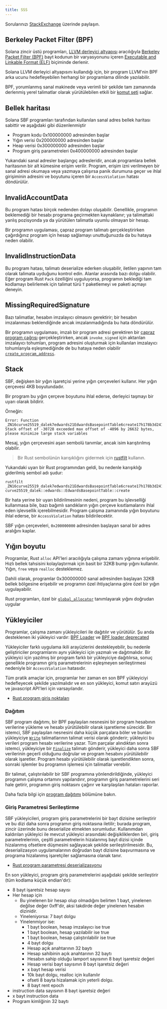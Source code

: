 ```yaml
---
title: SSS
---
```


Sorularınızı [StackExchange](https://solana.stackexchange.com/questions/ask)
üzerinde paylaşın.

## Berkeley Packet Filter (BPF)

Solana zincir üstü programları, [LLVM derleyici altyapısı](https://llvm.org/)
aracılığıyla
[Berkeley Packet Filter (BPF)](https://en.wikipedia.org/wiki/Berkeley_Packet_Filter)
bayt kodunun bir varyasyonunu içeren
[Executable and Linkable Format (ELF)](https://en.wikipedia.org/wiki/Executable_and_Linkable_Format)
biçiminde derlenir.

Solana LLVM derleyici altyapısını kullandığı için, bir program LLVM'nin BPF arka
ucunu hedefleyebilen herhangi bir programlama dilinde yazılabilir.

BPF, yorumlanmış sanal makinede veya verimli bir şekilde tam zamanında derlenmiş
yerel talimatlar olarak yürütülebilen etkili bir
[komut seti](https://github.com/iovisor/bpf-docs/blob/master/eBPF.md) sağlar.

## Bellek haritası

Solana SBF programları tarafından kullanılan sanal adres bellek haritası
sabittir ve aşağıdaki gibi düzenlenmiştir

- Program kodu 0x100000000 adresinden başlar
- Yığın verisi 0x200000000 adresinden başlar
- Heap verisi 0x300000000 adresinden başlar
- Program giriş parametreleri 0x400000000 adresinden başlar

Yukarıdaki sanal adresler başlangıç adresleridir, ancak programlara bellek
haritasının bir alt kümesine erişim verilir. Program, erişim izni verilmeyen bir
sanal adresi okumaya veya yazmaya çalışırsa panik durumuna geçer ve ihlal
girişiminin adresini ve boyutunu içeren bir `AccessViolation` hatası döndürülür.

## InvalidAccountData

Bu program hatası birçok nedenden dolayı oluşabilir. Genellikle, programın
beklemediği bir hesabı programa geçirmekten kaynaklanır; ya talimattaki yanlış
pozisyonda ya da yürütülen talimatla uyumlu olmayan bir hesap.

Bir programın uygulaması, çapraz program talimatı gerçekleştirirken çağırdığınız
program için hesap sağlamayı unuttuğunuzda da bu hataya neden olabilir.

## InvalidInstructionData

Bu program hatası, talimatı deserialize ederken oluşabilir, iletilen yapının tam
olarak talimata uyduğunu kontrol edin. Alanlar arasında bazı dolgu olabilir.
Eğer program Rust `Pack` özelliğini uyguluyorsa, programın beklediği tam
kodlamayı belirlemek için talimat türü `T` paketlemeyi ve paketi açmayı deneyin.

## MissingRequiredSignature

Bazı talimatlar, hesabın imzalayıcı olmasını gerektirir; bir hesabın imzalanması
beklendiğinde ancak imzalanmadığında bu hata döndürülür.

Bir programın uygulaması, imzalı bir program adresi gerektiren bir
[çapraz program çağrısı](/docs/core/cpi) gerçekleştirirken, ancak
`invoke_signed` için aktarılan imzalayıcı tohumları, program adresini oluşturmak
için kullanılan imzalayıcı tohumlarıyla eşleşmediğinde de bu hataya neden
olabilir [`create_program_address`](/docs/core/pda#createprogramaddress).

## Stack

SBF, değişken bir yığın işaretçisi yerine yığın çerçeveleri kullanır. Her yığın
çerçevesi 4KB boyutundadır.

Bir program bu yığın çerçeve boyutunu ihlal ederse, derleyici taşmayı bir uyarı
olarak bildirir.

Örneğin:

```text
Error: Function _ZN16curve25519_dalek7edwards21EdwardsBasepointTable6create17h178b3d2411f7f082E Stack offset of -30728 exceeded max offset of -4096 by 26632 bytes, please minimize large stack variables
```

Mesaj, yığın çerçevesini aşan sembolü tanımlar, ancak isim karıştırılmış
olabilir.

> Bir Rust sembolünün karışıklığını gidermek için
> [rustfilt](https://github.com/luser/rustfilt) kullanın.

Yukarıdaki uyarı bir Rust programından geldi, bu nedenle karışıklığı giderilmiş
sembol adı şudur:

```shell
rustfilt _ZN16curve25519_dalek7edwards21EdwardsBasepointTable6create17h178b3d2411f7f082E
curve25519_dalek::edwards::EdwardsBasepointTable::create
```

Bir hata yerine bir uyarı bildirilmesinin nedeni, program bu işlevselliği
kullanmasa bile, bazı bağımlı sandıkların yığın çerçeve kısıtlamalarını ihlal
eden işlevsellik içerebilmesidir. Program çalışma zamanında yığın boyutunu ihlal
ederse, bir `AccessViolation` hatası bildirilecektir.

SBF yığın çerçeveleri, `0x200000000` adresinden başlayan sanal bir adres
aralığını kaplar.

## Yığın boyutu

Programlar, Rust `alloc` API'leri aracılığıyla çalışma zamanı yığınına
erişebilir. Hızlı bellek tahsisini kolaylaştırmak için basit bir 32KB bump
yığını kullanılır. Yığın, `free` veya `realloc` desteklemez.

Dahili olarak, programlar 0x300000000 sanal adresinden başlayan 32KB bellek
bölgesine erişebilir ve programın özel ihtiyaçlarına göre özel bir yığın
uygulayabilir.

Rust programları, özel bir
[`global_allocator`](https://github.com/solana-labs/solana/blob/d9b0fc0e3eec67dfe4a97d9298b15969b2804fab/sdk/program/src/entrypoint.rs#L72)
tanımlayarak yığını doğrudan uygular

## Yükleyiciler

Programlar, çalışma zamanı yükleyicileri ile dağıtılır ve yürütülür. Şu anda
desteklenen iki yükleyici vardır:
[BPF Loader](https://github.com/solana-labs/solana/blob/7ddf10e602d2ed87a9e3737aa8c32f1db9f909d8/sdk/program/src/bpf_loader.rs#L17)
ve
[BPF loader deprecated](https://github.com/solana-labs/solana/blob/7ddf10e602d2ed87a9e3737aa8c32f1db9f909d8/sdk/program/src/bpf_loader_deprecated.rs#L14)

Yükleyiciler farklı uygulama ikili arayüzlerini destekleyebilir, bu nedenle
geliştiriciler programlarını aynı yükleyici için yazmalı ve dağıtmalıdır. Bir
yükleyici için yazılmış bir program farklı bir yükleyiciye dağıtılırsa, sonuç
genellikle programın giriş parametrelerinin eşleşmeyen serileştirmesi nedeniyle
bir `AccessViolation` hatasıdır.

Tüm pratik amaçlar için, programlar her zaman en son BPF yükleyiciyi
hedefleyecek şekilde yazılmalıdır ve en son yükleyici, komut satırı arayüzü ve
javascript API'leri için varsayılandır.

- [Rust program giriş noktaları](/docs/programs/lang-rust#program-entrypoint)

### Dağıtım

SBF program dağıtımı, bir BPF paylaşılan nesnesini bir program hesabının
verilerine yükleme ve hesabı yürütülebilir olarak işaretleme sürecidir. Bir
istemci, SBF paylaşılan nesnesini daha küçük parçalara böler ve bunları
yükleyiciye
[`Write`](https://github.com/solana-labs/solana/blob/bc7133d7526a041d1aaee807b80922baa89b6f90/sdk/program/src/loader_instruction.rs#L13)
talimatlarının talimat verisi olarak gönderir; yükleyici bu verileri program
hesabı verilerine yazar. Tüm parçalar alındıktan sonra istemci, yükleyiciye bir
[`Finalize`](https://github.com/solana-labs/solana/blob/bc7133d7526a041d1aaee807b80922baa89b6f90/sdk/program/src/loader_instruction.rs#L30)
talimatı gönderir, yükleyici daha sonra SBF verilerinin geçerli olduğunu
doğrular ve program hesabını _yürütülebilir_ olarak işaretler. Program hesabı
yürütülebilir olarak işaretlendikten sonra, sonraki işlemler bu programın
işlemesi için talimatlar verebilir.

Bir talimat, çalıştırılabilir bir SBF programına yönlendirildiğinde, yükleyici
programın çalışma ortamını yapılandırır, programın giriş parametrelerini seri
hale getirir, programın giriş noktasını çağırır ve karşılaşılan hataları
raporlar.

Daha fazla bilgi için [program dağıtımı](/docs/programs/deploying) bölümüne
bakın.

### Giriş Parametresi Serileştirme

SBF yükleyicileri, program giriş parametrelerini bir bayt dizisine serileştirir
ve bu dizi daha sonra programın giriş noktasına iletilir; burada program, zincir
üzerinde bunu deserialize etmekten sorumludur. Kullanımdan kaldırılan yükleyici
ile mevcut yükleyici arasındaki değişikliklerden biri, giriş parametrelerinin,
çeşitli parametrelerin hizalanmış bayt dizisi içinde hizalanmış ofsetlere
düşmesini sağlayacak şekilde serileştirilmesidir. Bu, deserializasyon
uygulamalarının doğrudan bayt dizisine başvurmasına ve programa hizalanmış
işaretçiler sağlamasına olanak tanır.

- [Rust program parametresi deserializasyonu](/docs/programs/lang-rust#parameter-deserialization)

En son yükleyici, program giriş parametrelerini aşağıdaki şekilde serileştirir
(tüm kodlama küçük endian'dır):

- 8 bayt işaretsiz hesap sayısı
- Her hesap için
  - Bu yinelenen bir hesap olup olmadığını belirten 1 bayt, yinelenen değilse
    değer 0xff'dir, aksi takdirde değer yinelenen hesabın dizinidir.
  - Yineleniyorsa: 7 bayt dolgu
  - Yinelenmiyor ise:
    - 1 bayt boolean, hesap imzalayıcı ise true
    - 1 bayt boolean, hesap yazılabilir ise true
    - 1 bayt boolean, hesap çalıştırılabilir ise true
    - 4 bayt dolgu
    - Hesap açık anahtarının 32 baytı
    - Hesap sahibinin açık anahtarının 32 baytı
    - Hesabın sahip olduğu lamport sayısının 8 bayt işaretsiz değeri
    - Hesap verisi bayt sayısının 8 bayt işaretsiz değeri
    - x bayt hesap verisi
    - 10k bayt dolgu, realloc için kullanılır
    - ofseti 8 bayta hizalamak için yeterli dolgu.
    - 8 bayt rent epoch
- instruction data sayısının 8 bayt işaretsiz değeri
- x bayt instruction data
- Program kimliğinin 32 baytı
